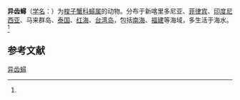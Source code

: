 {{Speciesbox
| name = 异齿蟳
| status = 
| status_system = 
| image = 
| genus = Charybdis
| species = anisodon
| authority = (de Haan, 1850)<ref name='id11659'>{{cite web| url =http://www.bioinfo.cn/db05/BjdwSpecies.php?action=view&id=11659| title =异齿蟳| work =《中国动物物种编目数据库》| publisher =中国科学院微生物研究所| author =中国科学院动物研究所| accessdate =2009-04-28| deadurl =yes| archiveurl =https://web.archive.org/web/20160305000827/http://www.bioinfo.cn/db05/BjdwSpecies.php?action=view&id=11659| archivedate =2016-03-05}}</ref>
}}

'''异齿蟳'''（[[学名|学名]]：{{lang|la|''Charybdis anisodon''}}）为[[梭子蟹科|梭子蟹科]][[蟳属|蟳属]]的动物。分布于新喀里多尼亚、[[菲律宾|菲律宾]]、[[印度尼西亚|印度尼西亚]]、马来群岛、[[泰国|泰国]]、[[红海|红海]]、[[台湾岛|台湾岛]]，包括[[南海|南海]]、[[福建|福建]]等海域，多生活于海水。<ref name='id11659'/>

== 参考文献 ==
{{reflist}}

{{Wikispecies|Charybdis anisodon}}
{{Taxonbar|from=Q13461937}}

[[Category:蟳属|异齿蟳]]


{{螃蟹小作品}}